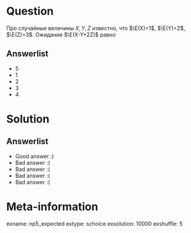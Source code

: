 Question
========

Про случайные величины $X, Y, Z$ известно, что $\E(X)=1$, $\E(Y)=2$, $\E(Z)=3$.  Ожидание $\E(X-Y+2Z)$ равно

Answerlist
----------
*  $5$
*  $1$ 
*  $2$ 
*  $3$ 
*  $4$ 

Solution
========

Answerlist
----------
*  Good answer :)
*  Bad answer :(
*  Bad answer :(
*  Bad answer :(
*  Bad answer :(

Meta-information
================
exname: np5_expected
extype: schoice
exsolution: 10000
exshuffle: 5
